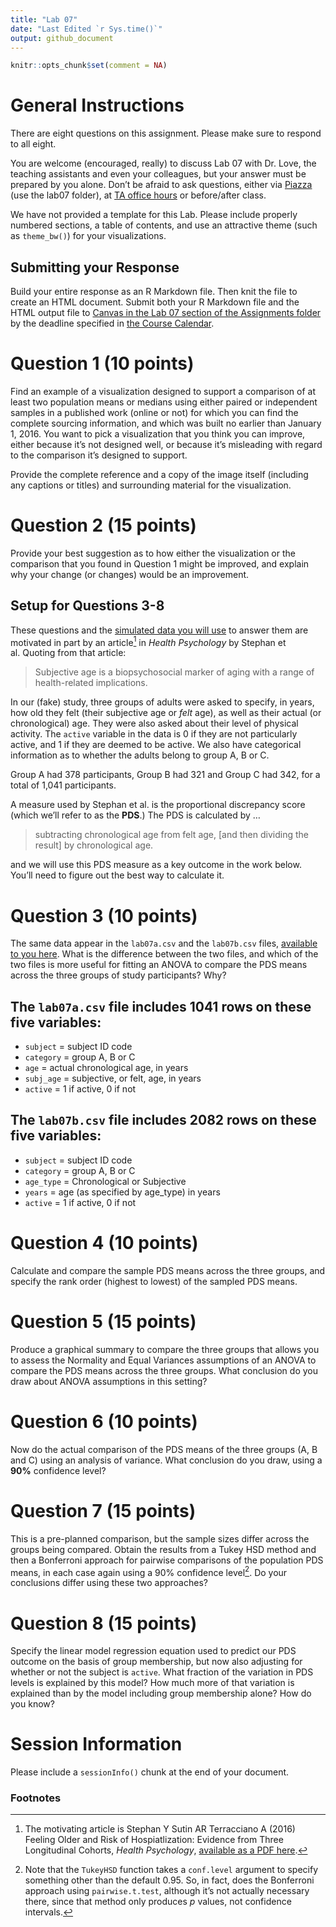 ---
title: "Lab 07"
date: "Last Edited `r Sys.time()`"
output: github_document
---

```{r setup, include=FALSE}
knitr::opts_chunk$set(comment = NA)
```

# General Instructions {-}

There are eight questions on this assignment. Please make sure to respond to all eight.

You are welcome (encouraged, really) to discuss Lab 07 with Dr. Love, the teaching assistants and even your colleagues, but your answer must be prepared by you alone. Don't be afraid to ask questions, either via [Piazza](https://piazza.com/case/fall2020/pqhs431) (use the lab07 folder), at [TA office hours](https://thomaselove.github.io/431/contact.html) or before/after class.

We have not provided a template for this Lab. Please include properly numbered sections, a table of contents, and use an attractive theme (such as `theme_bw()`) for your visualizations.

## Submitting your Response

Build your entire response as an R Markdown file. Then knit the file to create an HTML document. Submit both your R Markdown file and the HTML output file to [Canvas in the Lab 07 section of the Assignments folder](https://canvas.case.edu) by the deadline specified in [the Course Calendar](https://thomaselove.github.io/431/calendar.html).

# Question 1 (10 points)

Find an example of a visualization designed to support a comparison of at least two population means or medians using either paired or independent samples in a published work (online or not) for which you can find the complete sourcing information, and which was built no earlier than January 1, 2016. You want to pick a visualization that you think you can improve, either because it's not designed well, or because it's misleading with regard to the comparison it's designed to support.

Provide the complete reference and a copy of the image itself (including any captions or titles) and surrounding material for the visualization.

# Question 2 (15 points)

Provide your best suggestion as to how either the visualization or the comparison that you found in Question 1 might be improved, and explain why your change (or changes) would be an improvement.

## Setup for Questions 3-8 {-}

These questions and the [simulated data you will use](https://github.com/THOMASELOVE/431-2020/tree/master/labs/lab07/data) to answer them are motivated in part by an article[^1] in *Health Psychology* by Stephan et al. Quoting from that article:

> Subjective age is a biopsychosocial marker of aging with a range of health-related implications.

In our (fake) study, three groups of adults were asked to specify, in years, how old they felt (their subjective age or *felt* age), as well as their actual (or chronological) age. They were also asked about their level of physical activity. The `active` variable in the data is 0 if they are not particularly active, and 1 if they are deemed to be active. We also have categorical information as to whether the adults belong to group A, B or C.

Group A had 378 participants, Group B had 321 and Group C had 342, for a total of 1,041 participants.

A measure used by Stephan et al. is the proportional discrepancy score (which we'll refer to as the **PDS**.) The PDS is calculated by ...

> subtracting chronological age from felt age, [and then dividing the result] by chronological age.

and we will use this PDS measure as a key outcome in the work below. You'll need to figure out the best way to calculate it.

# Question 3 (10 points)

The same data appear in the `lab07a.csv` and the `lab07b.csv` files, [available to you here](https://github.com/THOMASELOVE/431-2020/tree/master/labs/lab07/data). What is the difference between the two files, and which of the two files is more useful for fitting an ANOVA to compare the PDS means across the three groups of study participants? Why?

## The `lab07a.csv` file includes 1041 rows on these five variables:

- `subject` = subject ID code
- `category` = group A, B or C
- `age` = actual chronological age, in years
- `subj_age` = subjective, or felt, age, in years
- `active` = 1 if active, 0 if not

## The `lab07b.csv` file includes 2082 rows on these five variables:

- `subject` = subject ID code
- `category` = group A, B or C
- `age_type` = Chronological or Subjective
- `years` = age (as specified by age_type) in years
- `active` = 1 if active, 0 if not

# Question 4 (10 points)

Calculate and compare the sample PDS means across the three groups, and specify the rank order (highest to lowest) of the sampled PDS means.

# Question 5 (15 points)

Produce a graphical summary to compare the three groups that allows you to assess the Normality and Equal Variances assumptions of an ANOVA to compare the PDS means across the three groups. What conclusion do you draw about ANOVA assumptions in this setting? 

# Question 6 (10 points)

Now do the actual comparison of the PDS means of the three groups (A, B and C) using an analysis of variance. What conclusion do you draw, using a **90%** confidence level?

# Question 7 (15 points)

This is a pre-planned comparison, but the sample sizes differ across the groups being compared. Obtain the results from a Tukey HSD method and then a Bonferroni approach for pairwise comparisons of the population PDS means, in each case again using a 90\% confidence level[^2]. Do your conclusions differ using these two approaches? 

# Question 8 (15 points)

Specify the linear model regression equation used to predict our PDS outcome on the basis of group membership, but now also adjusting for whether or not the subject is `active`. What fraction of the variation in PDS levels is explained by this model? How much more of that variation is explained than by the model including group membership alone? How do you know?

# Session Information

Please include a `sessionInfo()` chunk at the end of your document.

### Footnotes {-}

[^1]: The motivating article is Stephan Y Sutin AR Terracciano A (2016) Feeling Older and Risk of Hospiatlization: Evidence from Three Longitudinal Cohorts, *Health Psychology*, [available as a PDF here](https://www.apa.org/pubs/journals/releases/hea-hea0000335.pdf).

[^2]: Note that the `TukeyHSD` function takes a `conf.level` argument to specify something other than the default 0.95. So, in fact, does the Bonferroni approach using `pairwise.t.test`, although it's not actually necessary there, since that method only produces *p* values, not confidence intervals. 

